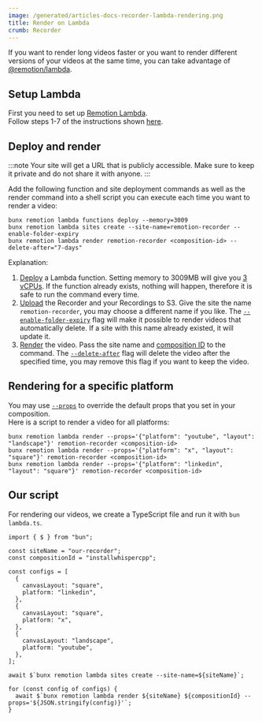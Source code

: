 ```yaml
---
image: /generated/articles-docs-recorder-lambda-rendering.png
title: Render on Lambda
crumb: Recorder
---
```


If you want to render long videos faster or you want to render different versions of your videos at the same time, you can take advantage of [@remotion/lambda](/docs/lambda).

## Setup Lambda

First you need to set up [Remotion Lambda](/docs/lambda).  
Follow steps 1-7 of the instructions shown [here](/docs/lambda/setup).

## Deploy and render

:::note
Your site will get a URL that is publicly accessible. Make sure to keep it private and do not share it with anyone.
:::

Add the following function and site deployment commands as well as the render command into a shell script you can execute each time you want to render a video:

```shell
bunx remotion lambda functions deploy --memory=3009
bunx remotion lambda sites create --site-name=remotion-recorder --enable-folder-expiry
bunx remotion lambda render remotion-recorder <composition-id> --delete-after="7-days"
```

Explanation:

1. [Deploy](/docs/lambda/cli/functions#deploy) a Lambda function. Setting memory to 3009MB will give you [3 vCPUs](/docs/lambda/runtime#core-count--vcpus). If the function already exists, nothing will happen, therefore it is safe to run the command every time.
2. [Upload](/docs/lambda/cli/sites#create) the Recorder and your Recordings to S3. Give the site the name `remotion-recorder`, you may choose a different name if you like. The [`--enable-folder-expiry`](/docs/lambda/cli/sites#--enable-folder-expiry) flag will make it possible to render videos that automatically delete. If a site with this name already existed, it will update it.
3. [Render](/docs/lambda/cli/render) the video. Pass the site name and [composition ID](/docs/terminology/composition#composition-id) to the command. The [`--delete-after`](/docs/lambda/cli/render#--delete-after) flag will delete the video after the specified time, you may remove this flag if you want to keep the video.

## Rendering for a specific platform

You may use [`--props`](/docs/lambda/cli/render#--props) to override the default props that you set in your composition.  
Here is a script to render a video for all platforms:

```shell
bunx remotion lambda render --props='{"platform": "youtube", "layout": "landscape"}' remotion-recorder <composition-id>
bunx remotion lambda render --props='{"platform": "x", "layout": "square"}' remotion-recorder <composition-id>
bunx remotion lambda render --props='{"platform": "linkedin", "layout": "square"}' remotion-recorder <composition-id>
```

## Our script

For rendering our videos, we create a TypeScript file and run it with `bun lambda.ts`.

```tsx title="lambda.ts"
import { $ } from "bun";

const siteName = "our-recorder";
const compositionId = "installwhispercpp";

const configs = [
  {
    canvasLayout: "square",
    platform: "linkedin",
  },
  {
    canvasLayout: "square",
    platform: "x",
  },
  {
    canvasLayout: "landscape",
    platform: "youtube",
  },
];

await $`bunx remotion lambda sites create --site-name=${siteName}`;

for (const config of configs) {
  await $`bunx remotion lambda render ${siteName} ${compositionId} --props='${JSON.stringify(config)}'`;
}
```
